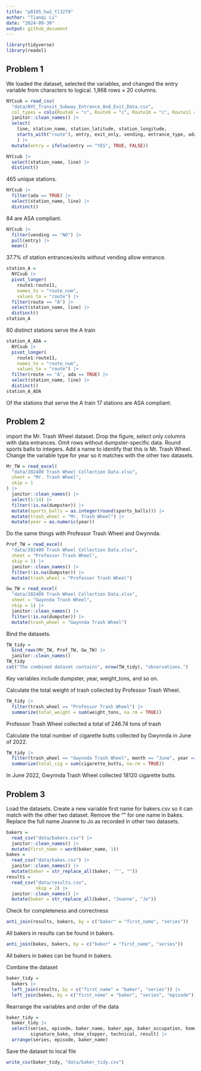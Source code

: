 ```yaml
---
title: "p8105_hw2_tl3279"
author: "Tianqi Li"
date: "2024-09-30"
output: github_document
---
```


```r
library(tidyverse)
library(readxl)
```

## Problem 1
We loaded the dataset, selected the variables, and changed the entry variable from characters to logical. 1,868 rows × 20 columns.
```r
NYCsub = read_csv(
  "data/NYC_Transit_Subway_Entrance_And_Exit_Data.csv",
  col_types = cols(Route8 = "c", Route9 = "c", Route10 = "c", Route11 = "c")) |>
  janitor::clean_names() |>
  select(
    line, station_name, station_latitude, station_longitude, 
    starts_with("route"), entry, exit_only, vending, entrance_type, ada
    ) |>
  mutate(entry = ifelse(entry == "YES", TRUE, FALSE))
```

```r
NYCsub |> 
  select(station_name, line) |> 
  distinct()
```
465 unique stations.

```r
NYCsub |> 
  filter(ada == TRUE) |> 
  select(station_name, line) |> 
  distinct()
```
84 are ASA compliant.

```r
NYCsub |> 
  filter(vending == "NO") |> 
  pull(entry) |> 
  mean()
```
37.7% of station entrances/exits without vending allow entrance.

```r
station_A = 
  NYCsub |> 
  pivot_longer(
    route1:route11,
    names_to = "route_num",
    values_to = "route") |> 
  filter(route == "A") |> 
  select(station_name, line) |> 
  distinct()
station_A
```
60 distinct stations serve the A train

```r
station_A_ADA = 
  NYCsub |> 
  pivot_longer(
    route1:route11,
    names_to = "route_num",
    values_to = "route") |> 
  filter(route == "A", ada == TRUE) |> 
  select(station_name, line) |> 
  distinct()
station_A_ADA
```
Of the stations that serve the A train 17 stations are ASA compliant.

## Problem 2

import the Mr. Trash Wheel dataset. Drop the figure, select only columns with 
data entrances. Omit rows without dumpster-specific data. Round sports balls 
to integers. Add a name to identify that this is Mr. Trash Wheel. Change the 
variable type for year so it matches with the other two datasets.
```r
Mr_TW = read_excel(
  "data/202409 Trash Wheel Collection Data.xlsx",
  sheet = "Mr. Trash Wheel",
  skip = 1
) |>
  janitor::clean_names() |>
  select(1:14) |>
  filter(!is.na(dumpster)) |>
  mutate(sports_balls = as.integer(round(sports_balls))) |>
  mutate(trash_wheel = "Mr. Trash Wheel") |>
  mutate(year = as.numeric(year))
```

Do the same things with Professor Trash Wheel and Gwynnda.
```r
Prof_TW = read_excel(
  "data/202409 Trash Wheel Collection Data.xlsx",
  sheet = "Professor Trash Wheel",
  skip = 1) |>
  janitor::clean_names() |>
  filter(!is.na(dumpster)) |>
  mutate(trash_wheel = "Professor Trash Wheel")

Gw_TW = read_excel(
  "data/202409 Trash Wheel Collection Data.xlsx",
  sheet = "Gwynnda Trash Wheel",
  skip = 1) |>
  janitor::clean_names() |>
  filter(!is.na(dumpster)) |>
  mutate(trash_wheel = "Gwynnda Trash Wheel")
```

Bind the datasets.

```r
TW_tidy = 
  bind_rows(Mr_TW, Prof_TW, Gw_TW) |>
  janitor::clean_names()
TW_tidy
cat("The combined dataset contains", nrow(TW_tidy), "observations.")
```

Key variables include dumpster, year, weight_tons, and so on. 

Calculate the total weight of trash collected by Professor Trash Wheel.
```r
TW_tidy |>
  filter(trash_wheel == "Professor Trash Wheel") |>
  summarize(total_weight = sum(weight_tons, na.rm = TRUE))
```
Professor Trash Wheel collected a total of 246.74 tons of trash

Calculate the total number of cigarette butts collected by Gwynnda in June of 2022.

```r
TW_tidy |>
  filter(trash_wheel == "Gwynnda Trash Wheel", month == "June", year == 2022) |>
  summarize(total_cig = sum(cigarette_butts, na.rm = TRUE))
```
In June 2022, Gwynnda Trash Wheel collected 18120 cigarette butts.

## Problem 3

Load the datasets. Create a new variable first name for bakers.csv so it can 
match with the other two dataset. Remove the "" for one name in bakes. Replace 
the full name Joanne to Jo as recorded in other two datasets.
```r
bakers = 
  read_csv("data/bakers.csv") |> 
  janitor::clean_names() |> 
  mutate(first_name = word(baker_name, 1))
bakes =
  read_csv("data/bakes.csv") |> 
  janitor::clean_names() |>
  mutate(baker = str_replace_all(baker, '"', ""))
results = 
  read_csv("data/results.csv",
           skip = 2) |> 
  janitor::clean_names() |>
  mutate(baker = str_replace_all(baker, "Joanne", "Jo"))
```

Check for completeness and correctness
```r
anti_join(results, bakers, by = c("baker" = "first_name", "series"))
```
All bakers in results can be found in bakers.

```r
anti_join(bakes, bakers, by = c("baker" = "first_name", "series"))
```
All bakers in bakes can be found in bakers.

Combine the dataset
```r
baker_tidy =
  bakers |> 
  left_join(results, by = c("first_name" = "baker", "series")) |>
  left_join(bakes, by = c("first_name" = "baker", "series", "episode"))
```

Rearrange the variables and order of the data 
```r
baker_tidy =
  baker_tidy |>
  select(series, episode, baker_name, baker_age, baker_occupation, hometown,
         signature_bake, show_stopper, technical, result) |>
  arrange(series, episode, baker_name)
```

Save the dataset to local file
```r
write_csv(baker_tidy, "data/baker_tidy.csv")
```

